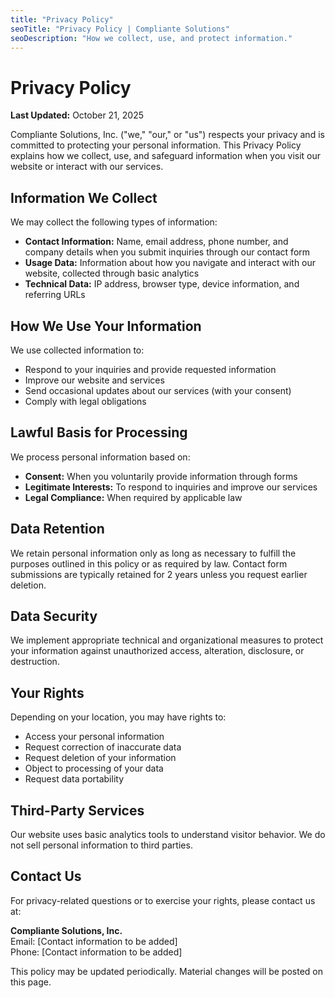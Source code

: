 ```yaml
---
title: "Privacy Policy"
seoTitle: "Privacy Policy | Compliante Solutions"
seoDescription: "How we collect, use, and protect information."
---
```


# Privacy Policy

**Last Updated:** October 21, 2025

Compliante Solutions, Inc. ("we," "our," or "us") respects your privacy and is committed to protecting your personal information. This Privacy Policy explains how we collect, use, and safeguard information when you visit our website or interact with our services.

## Information We Collect

We may collect the following types of information:

- **Contact Information:** Name, email address, phone number, and company details when you submit inquiries through our contact form
- **Usage Data:** Information about how you navigate and interact with our website, collected through basic analytics
- **Technical Data:** IP address, browser type, device information, and referring URLs

## How We Use Your Information

We use collected information to:

- Respond to your inquiries and provide requested information
- Improve our website and services
- Send occasional updates about our services (with your consent)
- Comply with legal obligations

## Lawful Basis for Processing

We process personal information based on:

- **Consent:** When you voluntarily provide information through forms
- **Legitimate Interests:** To respond to inquiries and improve our services
- **Legal Compliance:** When required by applicable law

## Data Retention

We retain personal information only as long as necessary to fulfill the purposes outlined in this policy or as required by law. Contact form submissions are typically retained for 2 years unless you request earlier deletion.

## Data Security

We implement appropriate technical and organizational measures to protect your information against unauthorized access, alteration, disclosure, or destruction.

## Your Rights

Depending on your location, you may have rights to:

- Access your personal information
- Request correction of inaccurate data
- Request deletion of your information
- Object to processing of your data
- Request data portability

## Third-Party Services

Our website uses basic analytics tools to understand visitor behavior. We do not sell personal information to third parties.

## Contact Us

For privacy-related questions or to exercise your rights, please contact us at:

**Compliante Solutions, Inc.**  
Email: [Contact information to be added]  
Phone: [Contact information to be added]

This policy may be updated periodically. Material changes will be posted on this page.

